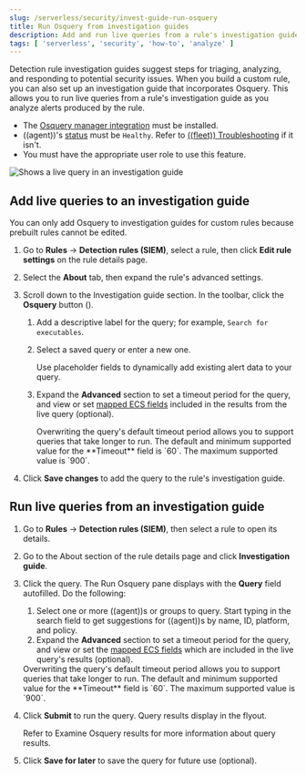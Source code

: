 ```yaml
---
slug: /serverless/security/invest-guide-run-osquery
title: Run Osquery from investigation guides
description: Add and run live queries from a rule's investigation guide.
tags: [ 'serverless', 'security', 'how-to', 'analyze' ]
---
```


<div id="invest-guide-run-osquery"></div>

Detection rule investigation guides suggest steps for triaging, analyzing, and responding to potential security issues. When you build a custom rule, you can also set up an investigation guide that incorporates Osquery. This allows you to run live queries from a rule's investigation guide as you analyze alerts produced by the rule.

<DocCallOut title="Requirements">

* The [Osquery manager integration](((kibana-ref))/manage-osquery-integration.html) must be installed.
* ((agent))'s [status](((fleet-guide))/monitor-elastic-agent.html) must be `Healthy`. Refer to [((fleet)) Troubleshooting](((fleet-guide))/fleet-troubleshooting.html) if it isn't.
* You must have the appropriate user role to use this feature.

</DocCallOut>

![Shows a live query in an investigation guide](../images/invest-guide-run-osquery/-osquery-osquery-investigation-guide.png)

<div id="add-live-queries-ig"></div>

## Add live queries to an investigation guide

<DocCallOut title="Note">
You can only add Osquery to investigation guides for custom rules because prebuilt rules cannot be edited.
</DocCallOut>

1. Go to **Rules** → **Detection rules (SIEM)**, select a rule, then click **Edit rule settings** on the rule details page.
1. Select the **About** tab, then expand the rule's advanced settings.
1. Scroll down to the Investigation guide section. In the toolbar, click the **Osquery** button (<DocImage alt="Click the Osquery button" size="20px" url="../images/invest-guide-run-osquery/-osquery-osquery-button.png" />).
    1. Add a descriptive label for the query; for example, `Search for executables`.
    1. Select a saved query or enter a new one.

        <DocCallOut title="Tip">
        Use <DocLink slug="/serverless/security/osquery-placeholder-fields">placeholder fields</DocLink> to dynamically add existing alert data to your query.
        </DocCallOut>

    1. Expand the **Advanced** section to set a timeout period for the query, and view or set [mapped ECS fields](((kibana-ref))/osquery.html#osquery-map-fields) included in the results from the live query (optional).

        <DocCallOut title="Note">
        Overwriting the query's default timeout period allows you to support queries that take longer to run. The default and minimum supported value for the **Timeout** field is `60`. The maximum supported value is `900`. 
        </DocCallOut>

        <DocImage size="l" url="../images/invest-guide-run-osquery/-osquery-setup-osquery-investigation-guide.png" alt="Shows results from running a query from an investigation guide" />

1. Click **Save changes** to add the query to the rule's investigation guide.

<div id="run-live-queries-ig"></div>

## Run live queries from an investigation guide

1. Go to **Rules** → **Detection rules (SIEM)**, then select a rule to open its details.
1. Go to the About section of the rule details page and click **Investigation guide**.
1. Click the query. The Run Osquery pane displays with the **Query** field autofilled. Do the following:
    1. Select one or more ((agent))s or groups to query. Start typing in the search field to get suggestions for ((agent))s by name, ID, platform, and policy.
    1. Expand the **Advanced** section to set a timeout period for the query, and view or set the [mapped ECS fields](((kibana-ref))/osquery.html#osquery-map-fields) which are included in the live query's results (optional).

      <DocCallOut title="Note">
      Overwriting the query's default timeout period allows you to support queries that take longer to run. The default and minimum supported value for the **Timeout** field is `60`. The maximum supported value is `900`. 
      </DocCallOut>

1. Click **Submit** to run the query. Query results display in the flyout.

    <DocCallOut title="Note">
    Refer to <DocLink slug="/serverless/security/examine-osquery-results">Examine Osquery results</DocLink> for more information about query results.
    </DocCallOut>

1. Click **Save for later** to save the query for future use (optional).

    <DocImage size="xl" url="../images/invest-guide-run-osquery/-osquery-run-query-investigation-guide.png" alt="Shows results from running a query from an investigation guide" />

